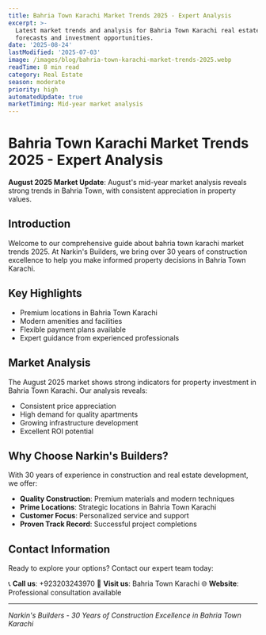 ```yaml
---
title: Bahria Town Karachi Market Trends 2025 - Expert Analysis
excerpt: >-
  Latest market trends and analysis for Bahria Town Karachi real estate. Price
  forecasts and investment opportunities.
date: '2025-08-24'
lastModified: '2025-07-03'
image: /images/blog/bahria-town-karachi-market-trends-2025.webp
readTime: 8 min read
category: Real Estate
season: moderate
priority: high
automatedUpdate: true
marketTiming: Mid-year market analysis
---
```

# Bahria Town Karachi Market Trends 2025 - Expert Analysis

**August 2025 Market Update**: August's mid-year market analysis reveals strong trends in Bahria Town, with consistent appreciation in property values.

## Introduction

Welcome to our comprehensive guide about bahria town karachi market trends 2025. At Narkin's Builders, we bring over 30 years of construction excellence to help you make informed property decisions in Bahria Town Karachi.

## Key Highlights

- Premium locations in Bahria Town Karachi
- Modern amenities and facilities
- Flexible payment plans available
- Expert guidance from experienced professionals

## Market Analysis

The August 2025 market shows strong indicators for property investment in Bahria Town Karachi. Our analysis reveals:

- Consistent price appreciation
- High demand for quality apartments
- Growing infrastructure development
- Excellent ROI potential

## Why Choose Narkin's Builders?

With 30 years of experience in construction and real estate development, we offer:

- **Quality Construction**: Premium materials and modern techniques
- **Prime Locations**: Strategic locations in Bahria Town Karachi
- **Customer Focus**: Personalized service and support
- **Proven Track Record**: Successful project completions

## Contact Information

Ready to explore your options? Contact our expert team today:

📞 **Call us**: +923203243970
🏢 **Visit us**: Bahria Town Karachi
🌐 **Website**: Professional consultation available

---

*Narkin's Builders - 30 Years of Construction Excellence in Bahria Town Karachi*
